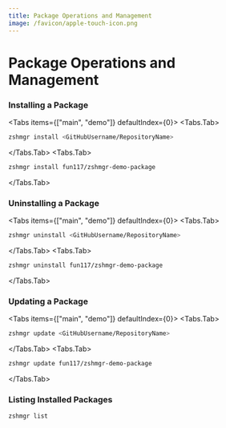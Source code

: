 ```yaml
---
title: Package Operations and Management
image: /favicon/apple-touch-icon.png
---
```



# Package Operations and Management

### Installing a Package

<Tabs items={["main", "demo"]} defaultIndex={0}>
  <Tabs.Tab>
```bash
zshmgr install <GitHubUsername/RepositoryName>
```
  </Tabs.Tab>
  <Tabs.Tab>
```bash
zshmgr install fun117/zshmgr-demo-package
```
  </Tabs.Tab>
</Tabs>

### Uninstalling a Package

<Tabs items={["main", "demo"]} defaultIndex={0}>
  <Tabs.Tab>
```bash
zshmgr uninstall <GitHubUsername/RepositoryName>
```
  </Tabs.Tab>
  <Tabs.Tab>
```bash
zshmgr uninstall fun117/zshmgr-demo-package
```
  </Tabs.Tab>
</Tabs>

### Updating a Package

<Tabs items={["main", "demo"]} defaultIndex={0}>
  <Tabs.Tab>
```bash
zshmgr update <GitHubUsername/RepositoryName>
```
  </Tabs.Tab>
  <Tabs.Tab>
```bash
zshmgr update fun117/zshmgr-demo-package
```
  </Tabs.Tab>
</Tabs>

### Listing Installed Packages

```bash
zshmgr list
```
